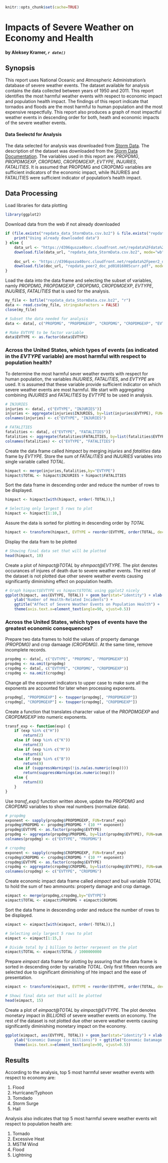 ```r
knitr::opts_chunk$set(cache=TRUE)
```

# Impacts of Severe Weather on Economy and Health

#### by Aleksey Kramer, *`r date()`*

## Synopsis

This report uses National Oceanic and Atmospheric Administration's database of severe weather events. The dataset available for analysis contains the data collected between years of 1950 and 2011. This report identifies the most harmful weather events with respect to economic impact and population health impact.  The findings of this report indicate that tornados and floods are the most harmful to human population and the most expensive respectfully.  This report also produces a graph of most impactful weather events in descending order for both, heath and economic impacts of the severe weather events.

#### Data Seelectd for Analysis

The data selected for analysis was downloaded from [Storm Data]( https://d396qusza40orc.cloudfront.net/repdata%2Fdata%2FStormData.csv.bz2).  The description of the dataset was downloaded from the [Storm Data Documentation]( https://d396qusza40orc.cloudfront.net/repdata%2Fpeer2_doc%2Fpd01016005curr.pdf). The variables used in this report are: *PROPDMG*, *PROPDMGEXP*, *CROPDMG*, *CROPDMGEXP*, *EVTYPE*, *INJURIES*, *FATALITIES*.  It is assumed that PROPDMG and CROPDMG variables are sufficient indicators of the economic impact, while INJURIES and FATALITIES were sufficient indicator of population's health impact.

## Data Processing

Load libraries for data plotting

```r
library(ggplot2)
```

Download data from the web if not already downloaded

```r
if (file.exists("repdata_data_StormData.csv.bz2") & file.exists("repdata_peer2_doc_pd01016005curr.pdf")) {
    print("Using already downloaded data")
} else {
    data_url <- "https://d396qusza40orc.cloudfront.net/repdata%2Fdata%2FStormData.csv.bz2"
    download.file(data_url, "repdata_data_StormData.csv.bz2", mode="wb")
    
    doc_url <- "https://d396qusza40orc.cloudfront.net/repdata%2Fpeer2_doc%2Fpd01016005curr.pdf"
    download.file(doc_url, "repdata_peer2_doc_pd01016005curr.pdf", mode="wb")
}
```

Load the data into the data frame and selecting the subset of variables, namly *PROPDMG*, *PROPDMGEXP*, *CROPDMG*, *CROPDMGEXP*, *EVTYPE*, *INJURIES*, *FATALITIES* that is used for the analysis.

```r
my_file <- bzfile("repdata_data_StormData.csv.bz2", "r")
data <- read.csv(my_file, stringsAsFactors = FALSE)
close(my_file)

# Subset the data needed for analysis
data <- data[, c("PROPDMG", "PROPDMGEXP", "CROPDMG", "CROPDMGEXP", "EVTYPE", "INJURIES", "FATALITIES")]

# Make EVTYPE to be factor variable
data$EVTYPE <- as.factor(data$EVTYPE)
```

### Across the United States, which types of events (as indicated in the *EVTYPE* variable) are most harmful with respect to population health?

To determine the most harmful sever weather events with respect for human population, the variables *INJURIES*, *FATALITIES*, and *EVTYPE* are used. It is assumed that these variable provide sufficient indicator on which severe weather events are most harmful. We start with aggregating  combining *INJURIES* and *FATALITIES* by *EVTYPE* to be used in analysis.

```r
# INJURIES
injuries <- data[, c("EVTYPE", "INJURIES")]
injuries <- aggregate(injuries$INJURIES, by=list(injuries$EVTYPE), FUN=sum, rm.na=TRUE)
colnames(injuries) <- c("EVTYPE", "INJURIES")

# FATALITIES
fatalities <- data[, c("EVTYPE", "FATALITIES")]
fatalities <- aggregate(fatalities$FATALITIES, by=list(fatalities$EVTYPE), FUN=sum, rm.na=TRUE)
colnames(fatalities) <- c("EVTYPE", "FATALITIES")
```

Create the data frame called *himpact* by merging *injuries* and *fatalities* data frame by *EVTYPE*. Store the sum of *FATALITIES* and *INJURIES* variables into single variable called *TOTAL*.  

```r
himpact <- merge(injuries,fatalities,by="EVTYPE")
himpact$TOTAL <- himpact$INJURIES + himpact$FATALITIES
```

Sort the data frame in descending order and reduce the number of rows to be displayed.

```r
himpact <- himpact[with(himpact, order(-TOTAL)),]

# Selecting only largest 5 rows to plot
himpact <- himpact[1:10,]
```

Assure the data is sorted for plotting in descending order by *TOTAL*

```r
himpact <- transform(himpact, EVTYPE = reorder(EVTYPE, order(TOTAL, decreasing=TRUE)))
```

Display the data fram to be plotted
```r
# Showing final data set that will be plotted
head(himpact, 10)
```

Create a plot of *himpact@TOTAL* by *ehmpact@EVTYPE*. The plot denotes occurances of injures of death due to severe weather events. The rest of the dataset is not plotted due other severe weather events causing significantly diminishing effect on population health.

```r
# Graph himpact$EVTYPE vs himpact$TOTAL using ggplot2 nicely
ggplot(himpact, aes(EVTYPE, TOTAL)) + geom_bar(stat="identity") + xlab("Event Type") +
    ylab("Number of Health-Related Incidents") + 
    ggtitle("Affect of Severe Weather Events on Population Health") +
    theme(axis.text.x=element_text(angle=90, vjust=0.5)) 
```

### Across the United States, which types of events have the greatest economic consequences?

Prepare two data frames to hold the values of property damange *(PROPDMG)* and crop damaage *(CROPDMG)*. At the same time, remove incomplete records.

```r
propdmg <- data[, c("EVTYPE", "PROPDMG", "PROPDMGEXP")]
propdmg <- na.omit(propdmg)
cropdmg <- data[, c("EVTYPE", "CROPDMG", "CROPDMGEXP")]
cropdmg <- na.omit(cropdmg)
```

Change all the exponent indicators to upper case to make sure all the exponents are accounted for later when processing exponents.

```r
propdmg[, "PROPDMGEXP"] <- toupper(propdmg[, "PROPDMGEXP"])
cropdmg[, "CROPDMGEXP"] <- toupper(cropdmg[, "CROPDMGEXP"])
```

Create a function that translates character value of the *PROPDMGEXP* and *CROPDMGEXP* into numeric exponents.

```r
transf_exp <- function(exp) {
    if (exp %in% c("H"))
        return(2)
    else if (exp %in% c("K"))
        return(3)
    else if (exp %in% c("M"))
        return(6)
    else if (exp %in% c("B"))
        return(9)
    else if (suppressWarnings(!is.na(as.numeric(exp))))
        return(suppressWarnings(as.numeric(exp)))
    else {
        return(0)
    }
}
```

Use *transf_exp()* function written above, update the *PROPDMG* and *CROPDMG* variables to show real numbers (normalize data).

```r
# propdmg
exponent <- sapply(propdmg$PROPDMGEXP, FUN=transf_exp)
propdmg$PROPDMG <- propdmg$PROPDMG * (10 ** exponent)
propdmg$EVTYPE <- as.factor(propdmg$EVTYPE)
propdmg <- aggregate(propdmg$PROPDMG, by=list(propdmg$EVTYPE), FUN=sum, rm.na=TRUE)
colnames(propdmg) <- c("EVTYPE", "PROPDMG")

# cropdmg
exponent <- sapply(cropdmg$CROPDMGEXP, FUN=transf_exp)
cropdmg$CROPDMG <- cropdmg$CROPDMG * (10 ** exponent)
cropdmg$EVTYPE <- as.factor(cropdmg$EVTYPE)
cropdmg <- aggregate(cropdmg$CROPDMG, by=list(cropdmg$EVTYPE), FUN=sum, rm.na=TRUE)
colnames(cropdmg) <- c("EVTYPE", "CROPDMG")
```

Create economic impact data frame called *eimpact* and buil variable *TOTAL* to hold the sum of two ammounts: property damage and crop damage.

```r
eimpact <- merge(propdmg,cropdmg,by="EVTYPE")
eimpact$TOTAL <- eimpact$PROPDMG + eimpact$CROPDMG
```

Sort the data frame in descending order and reduce the number of rows to be displayed.

```r
eimpact <- eimpact[with(eimpact, order(-TOTAL)),]

# Selecting only largest 5 rows to plot
eimpact <- eimpact[1:15,]

# Divide total by 1 billion to better rerpesent on the plot
eimpact$TOTAL <- eimpact$TOTAL / 1000000000
```

Prepare *eimpact* data frame for plotting by assuring that the data frame is sorted in descending order by variablle *TOTAL*. Only first fifteen records are selected due to significant diminishing of hte impact and the ease of presentation.

```r
eimpact <- transform(eimpact, EVTYPE = reorder(EVTYPE, order(TOTAL, decreasing=TRUE)))

# Showi final data set that will be plotted
head(eimpact, 15)
```

Create a plot of *eimpact@TOTAL* by *eimpact@EVTYPE*. The plot denotes monetary impact in *BILLIONS* of severe weather events on economy. The rest of the dataset is not plotted due other severe weather events causing significantly diminishing monetary impact on the economy.

```r
ggplot(eimpact, aes(EVTYPE, TOTAL)) + geom_bar(stat="identity") + xlab("Event Type") +
    ylab("Economic Damage (in Billions)") + ggtitle("Economic Datamage by Severe Weather Event") +
    theme(axis.text.x=element_text(angle=90, vjust=0.5)) 
```

## Results

According to the analysis, top 5 most harmful sever weather events with respect to economy are:

1. Flood
2. Hurricane/Typhoon
3. Torndado
4. Storm Surge
5. Hail

Analysis also indicates that top 5 most harmful severe weather events wit respect to population health are:

1. Tornado
2. Excessive Heat
3. MSTM Wind
4. Flood
5. Lightning
